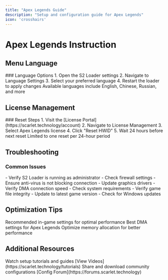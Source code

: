 ```yaml
---
title: "Apex Legends Guide"
description: "Setup and configuration guide for Apex Legends"
icon: 'crosshairs'
---
```



<InjectCards />

# Apex Legends Instruction

<InjectSteps/>

## Menu Language

<Accordion title="Changing Interface Language">
### Language Options
1. Open the S2 Loader settings
2. Navigate to Language Settings
3. Select your preferred language
4. Restart the loader to apply changes

<Note>
Available languages include English, Chinese, Russian, and more
</Note>
</Accordion>

## License Management

<Accordion title="HWID Reset">
### Reset Steps
1. Visit the [License Portal](https://scarlet.technology/account)
2. Navigate to License Management
3. Select Apex Legends license
4. Click "Reset HWID"
5. Wait 24 hours before next reset

<Warning>
Limited to one reset per 24-hour period
</Warning>
</Accordion>

## Troubleshooting

### Common Issues

<AccordionGroup>
  <Accordion title="Connection Errors">
    - Verify S2 Loader is running as administrator
    - Check firewall settings
    - Ensure anti-virus is not blocking connection
  </Accordion>
  
  <Accordion title="Performance Issues">
    - Update graphics drivers
    - Verify DMA connection speed
    - Check system requirements
  </Accordion>
  
  <Accordion title="Game Crashes">
    - Verify game file integrity
    - Update to latest game version
    - Check for Windows updates
  </Accordion>
</AccordionGroup>

## Optimization Tips

<CardGroup>
  <Card title="Graphics Settings" icon="display">
    Recommended in-game settings for optimal performance
  </Card>
  
  <Card title="DMA Configuration" icon="microchip">
    Best DMA settings for Apex Legends
  </Card>
  
  <Card title="Memory Usage" icon="memory">
    Optimize memory allocation for better performance
  </Card>
</CardGroup>

## Additional Resources

<CardGroup>
  <Card title="Video Guides" icon="video">
    Watch setup tutorials and guides
    [View Videos](https://scarlet.technology/tutorials)
  </Card>
  
  <Card title="Community Configs" icon="users">
    Share and download community configurations
    [Config Forum](https://forums.scarlet.technology)
  </Card>
</CardGroup> 